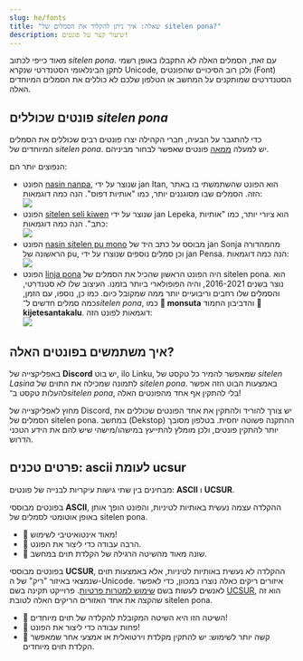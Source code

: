 ```yaml
---
slug: he/fonts
title: "שאלה: איך ניתן להקליד את הסמלים של sitelen pona?"
description: שיעור קצר על פונטים!
---
```



מאוד כייפי לכתוב *sitelen pona*. עם זאת, הסמלים האלה לא התקבלו באופן רשמי לתקן הבינלאומי הסטנדרטי שנקרא Unicode, ולכן רוב הסיכויים שהפונטים (Font) הסטנדרטים שמותקנים על המחשב או הטלפון שלכם לא כוללים את הסמלים המיוחדים האלה.

## פונטים שכוללים _sitelen pona_

כדי להתגבר על הבעיה, חברי הקהילה יצרו פונטים רבים שכוללים את הסמלים המיוחדים של _sitelen pona_. יש למעלה [ממאה](https://linku.la/fonts/) פונטים שאפשר לבחור מביניהם. 

הנפוצים יותר הם:
* הפונט [nasin nanpa](https://raw.githubusercontent.com/lipu-linku/ijo/main/nasinsitelen/nasin-nanpa.otf), שנוצר על ידי jan Itan, הוא הפונט שהשתמשתי בו באתר הזה. הסמלים שבו מסוגננים יותר, כמו "אותיות דפוס". הנה כמה דוגמאות: <br /><img src="/example-nasin-nanpa.webp" />
* הפונט [sitelen seli kiwen](https://raw.githubusercontent.com/lipu-linku/ijo/main/nasinsitelen/sitelenselikiwenasuki.ttf) שנוצר על ידי jan Lepeka, הוא ציורי יותר, כמו "אותיות כתב". הנה כמה דוגמאות:<br /><img src="/example-sitelen-seli-kiwen.webp" />
* הפונט [nasin sitelen pu mono](https://raw.githubusercontent.com/lipu-linku/ijo/main/nasinsitelen/nasin-sitelen-pu-mono.otf) מבוסס על כתב היד של jan Sonja מהמהדורה הראשונה של pu, וכן סמלים נוספים שנוצרו על ידי jan Pensa. הנה כמה דוגמאות: <br /><img src="/example-pu-mono.webp" />
* הפונט [linja pona](https://raw.githubusercontent.com/lipu-linku/ijo/main/nasinsitelen/linja-pona.otf) היה הפונט הראשון שהכיל את הסמלים של sitelen pona. הוא נוצר בשנים 2016-2021, והיה הפופולארי ביותר בזמנו. העיצוב שלו לא סטנדרטי, והסמלים שלו רחבים וריבועיים יותר ממה שמקובל כיום. כמו כן, נוספו, עם הזמן, כמה סמלים חדשים ל־*sitelen pona*, כמו **󱥽 monsuta** והדביבון החמוד **󱦀 kijetesantakalu**. דוגמאות לפונט הזה: <br /><img src="/example-linja-pona.webp" />

## איך משתמשים בפונטים האלה?

באפליקצייה של **Discord** יש בוט, ilo Linku, שמאפשר להמיר כל טקסט של _sitelen Lasina_ לתמונה שמכילה את התוים של _sitelen pona_. באמצעות הבוט הזה אפשר להעלות טקסט ב־_sitelen pona_, בלי להתקין אף אחד מהפונטים האלה! 

מחוץ לאפליקצייה של Discord, יש צורך להוריד ולהתקין את אחד הפונטים שכוללים את הסמלים של sitelen pona. במחשב (Dekstop) ההתקנה פשוטה יחסית. בטלפון מסובך יותר להתקין פונטים, ולכן מומלץ להתייעץ במישהו/מישהי שיש להם את הידע הטכני הדרוש.

## פרטים טכנים: ascii לעומת ucsur

מבחינים בין שתי גישות עיקריות לבנייה של פונטים: **ASCII** ו **UCSUR**. 

בפונטים מבוססי **ASCII**, ההקלדה עצמה נעשית באותיות לטיניות, והפונט הופך אותן באופן אוטומטי לסמלים של sitelen pona. 

* 🎉 מאוד אינטואיטיבי לשימוש!
* 🙁 הרבה עבודה כדי ליצור את הפונט.
* 🙁 שונה מאוד מהשיטה הרגילה של הקלדת תוים במחשב.

בפונטים מבוססי **UCSUR**, ההקלדה לא נעשית באותיות לטיניות, אלא באמצעות תוים שנמצאי באיזור "ריק" של ה-Unicode. איזורים ריקים כאלה נוצרו במכוון, כדי לאפשר לאנשים לעשות בשם [שימוש למטרות פרטיות](https://en.wikipedia.org/wiki/Private_Use_Areas). פרוייקט תקינה בשם [UCSUR](https://www.kreativekorp.com/ucsur/), הוא זה שהקצה את אחד האזורים הריקים האלה לטובת sitelen pona. 

* 🎉 השיטה הזו היא השיטה המקובלת להקלדה של תוים מיוחדים!
* 🎉 פחות עבודה כדי ליצור את הפונט!
* 🙁 קשה יותר לשימוש: יש להתקין מקלדת וירטואלית או אמצעי אחר שמאפשר הקלדת תוים מיוחדים.
